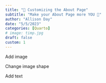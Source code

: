 ```yaml
---
title: "🫵 Customizing the About Page"
subtitle: "Make your About Page more YOU 🫵"
author: "Allison Day"
date: "5/5/2023"
categories: [Quarto]
# image: timp.jpg
draft: false
custom: 1
---
```


Add image

Change image shape

Add text

<!-- generate a ton of text -->